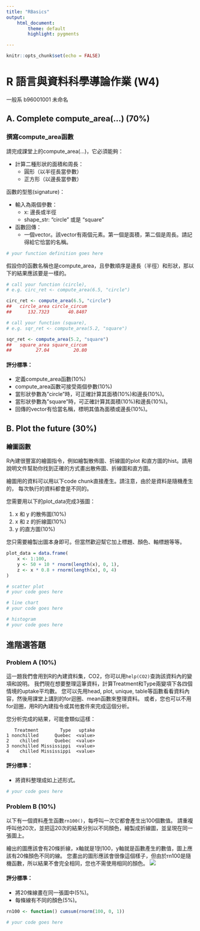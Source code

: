 ```yaml
---
title: "RBasics"
output: 
    html_document:
        theme: default
        highlight: pygments

---
```


```r
knitr::opts_chunk$set(echo = FALSE)
```

R 語言與資料科學導論作業 (W4)
=============================

一般系 b96001001 未命名


## A. Complete compute_area(...) (70%)

### 撰寫compute_area函數
請完成課堂上的compute_area(...)，它必須能夠：

* 計算二種形狀的面積和周長：
    * 圓形（以半徑長當參數）
    * 正方形（以邊長當參數）

函數的型態(signature)：

* 輸入為兩個參數：
    * x: 邊長或半徑
    * shape_str: "circle" 或是 "square"
* 函數回傳：
    * 一個vector。該vector有兩個元素。第一個是面積，第二個是周長。請記得給它恰當的名稱。


```r
# your function definition goes here
```

假設你的函數名稱也是compute_area，且參數順序是邊長（半徑）和形狀，那以下的結果應該要是一樣的。

```r
# call your function (circle), 
# e.g. circ_ret <- compute_area(6.5, "circle")
```

```r
circ_ret <- compute_area(6.5, "circle")
##   circle_area circle_circum 
##      132.7323       40.8407
```

```r
# call your function (square), 
# e.g. sqr_ret <- compute_area(5.2, "square")
```

```r
sqr_ret <- compute_area(5.2, "square")
##   square_area square_circum 
##         27.04         20.80
```

#### 評分標準：
* 定義compute_area函數(10%)
* compute_area函數可接受兩個參數(10%)
* 當形狀參數為"circle"時，可正確計算其面積(10%)和邊長(10%)。
* 當形狀參數為"square"時，可正確計算其面積(10%)和邊長(10%)。
* 回傳的vector有恰當名稱，標明其值為面積或邊長(10%)。


## B. Plot the future  (30%)

### 繪圖函數
R內建很豐富的繪圖指令，例如繪製散佈圖、折線圖的plot
和直方圖的hist。請用說明文件幫助你找到正確的方式畫出散佈圖、折線圖和直方圖。

繪圖用的資料可以用以下code chunk直接產生。請注意，由於是資料是隨機產生的，
每次執行的資料都會是不同的。

您需要用以下的plot_data完成3張圖：

1. x 和 y 的散佈圖(10%)
2. x 和 z 的折線圖(10%)
3. y 的直方圖(10%)

您只需要繪製出圖本身即可。但當然歡迎幫它加上標題、顏色、軸標題等等。

```r
plot_data = data.frame(
    x <- 1:100,
    y <- 50 + 10 * rnorm(length(x), 0, 1),
    z <- x * 0.8 + rnorm(length(x), 0, 4)
)
```

```r
# scatter plot
# your code goes here
```

```r
# line chart
# your code goes here
```

```r
# histogram
# your code goes here
```

## 進階選答題

### Problem A (10%)

這一題我們會用到R的內建資料集，CO2，你可以用`help(CO2)`查詢該資料內的變項和說明。
我們現在想要整理這筆資料，計算Treatment和Type兩變項下各四個情境的uptake平均數。
您可以先用head, plot, unique,
table等函數看看資料內容，然後用課堂上講到的for迴圈、mean函數來整理資料。
或者，您也可以不用for迴圈，用R的內建指令或其他套件來完成這個分析。

您分析完成的結果，可能會類似這樣：

```
   Treatment        Type   uptake
1 nonchilled      Quebec  <value>
2    chilled      Quebec  <value>
3 nonchilled Mississippi  <value>
4    chilled Mississippi  <value>
```

#### 評分標準：  

* 將資料整理成如上述形式。

```r
# your code goes here
```

### Problem B (10%)

以下有一個資料產生函數`rn100()`，每呼叫一次它都會產生出100個數值。
請重複呼叫他20次，並把這20次的結果分別以不同顏色，繪製成折線圖，並呈現在同一張圖上。

繪出的圖應該會有20條折線，x軸就是1到100，y軸就是函數產生的數值，圖上應該有20條顏色不同的線。
您畫出的圖形應該會很像這個樣子，但由於rn100是隨機函數，所以結果不會完全相同，您也不需使用相同的顏色。
![](rn100_ref_image.png)

#### 評分標準：  

* 將20條線畫在同一張圖中(5%)。
* 每條線有不同的顏色(5%)。

```r
rn100 <- function() cumsum(rnorm(100, 0, 1))
```

```r
# your code goes here
```